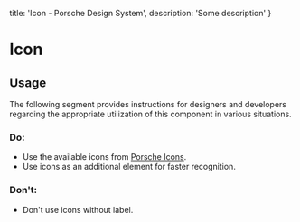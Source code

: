 
  title: 'Icon - Porsche Design System',
  description: 'Some description'
}

# Icon <ComponentStatus tagName="p-icon"></ComponentStatus>

## Usage

The following segment provides instructions for designers and developers regarding the appropriate utilization of this
component in various situations.

### Do:

- Use the available icons from [Porsche Icons](https://icons.porsche.com).
- Use icons as an additional element for faster recognition.

### Don't:

- Don't use icons without label.
